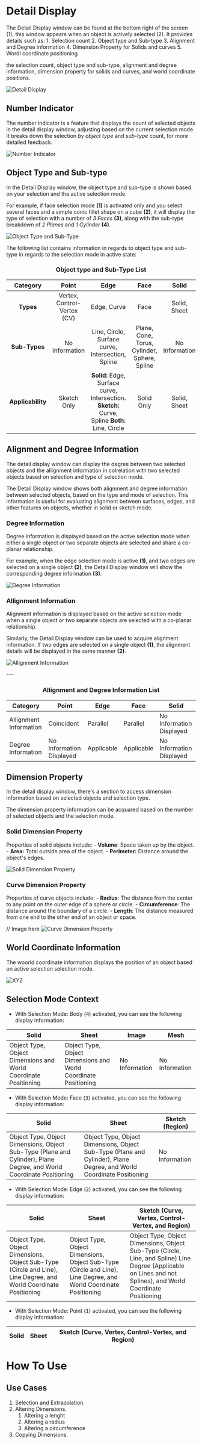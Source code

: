 # Detail Display 
The Detail Display window can be found at the bottom right of the screen (1), this window appears when an object is actively selected (2). It provides details such as:
        1. Selection count
        2. Object type and Sub-type
        3. Alignment and Degree information
        4. Dimension Property for Solids and curves
        5. Wordl coordinate positioning


 the selection count, object type and sub-type, alignment and degree information, dimension property for solids and curves, and world coordinate positions.

![Detail Display](/img/detail-display.png)

## Number Indicator
The number indicator is a feature that displays the count of selected objects in the detail display window, adjusting based on the current selection mode. It breaks down the selection by *object type* and *sub-type* count, for more detailed feedback.

![Number Indicator](/img/number-indicator.png) 

## Object Type and Sub-type
In the Detail Display window, the object type and sub-type is shown based on your selection and the active selection mode. 

For example, if face selection mode **(1)** is activated only and you select several faces and a simple conic fillet shape on a cube **(2)**, it will display the type of selection with a number of *3 Faces* **(3)**, along with the sub-type breakdown of *2 Planes* and *1 Cylinder* **(4)**.

![Object Type and Sub-Type](/img/object-type.png)


The following list contains information in regards to object type and sub-type in regards to the selection mode in active state:

<h3 align="center">Object type and Sub-Type List</h3>

| Category       | Point                        | Edge                                           | Face                                      | Solid              | 
| :------------: | :--------------------------: | :--------------------------------------------: | :---------------------------------------: | :----------------: | 
| **Types**      | Vertex, Control-Vertex (CV)  | Edge, Curve                                    | Face                                      | Solid, Sheet       | 
| **Sub-Types**  | No Information               | Line, Circle, Surface curve, Intersection, Spline | Plane, Cone, Torus, Cylinder, Sphere, Spline | No Information     | 
| **Applicability** |  Sketch Only                       | **Solid:** Edge, Surface curve, Intersection.        **Sketch:** Curve, Spline       **Both:** Line, Circle | Solid Only | Solid, Sheet    | 

## Alignment and Degree Information

The detail display window can display the degree between two selected objects and the allignment information in colrelation with two selected objects based on selection and type of selection mode. 

The Detail Display window shows both alignment and degree information between selected objects, based on the type and mode of selection. This information is useful for evaluating alignment between surfaces, edges, and other features on objects, whether in solid or sketch mode.

### Degree Information

Degree information is displayed based on the active selection mode when either a single object or two separate objects are selected and share a co-planar relationship.

For example, when the edge selection mode is active **(1)**, and two edges are selected on a single object **(2)**, the Detail Display window will show the corresponding degree information **(3)**.

![Degree Information](/img/degree-information.png)

### Allignment Information 

Alignment information is displayed based on the active selection mode when a single object or two separate objects are selected with a co-planar relationship.

Similarly, the Detail Display window can be used to acquire alignment information. If two edges are selected on a single object **(1)**, the alignment details will be displayed in the same manner **(2)**.

![Allignment Information](/img/allignment-information.png)

--- <div></div>

<h3 align="center">Allignment and Degree Information List</h3>

| Category | Point | Edge | Face | Solid | 
| -------- | ----- | ---- | ---- | ----- | 
| Allignment Information | Coincident | Parallel | Parallel | No Information Displayed | 
| Degree Information | No Information Displayed | Applicable | Applicable | No Information Displayed |

## Dimension Property

In the detail display window, there's a section to access dimension information based on selected objects and selection type.

The dimension property information can be acquared based on the number of selected objects and the selection mode. 

### Solid Dimension Property

Properties of solid objects include: 
        - **Volume**: Space taken up by the object. 
        - **Area:** Total outside area of the object.
        - **Perimeter:** Distance around the object's edges. 

![Solid Dimension Property](/img/solid-dimension-property.png)

### Curve Dimension Property

Properties of curve objects include: 
        - **Radius**: The distance from the center to any point on the outer edge of a sphere or circle.
        - **Circumference**: The distance around the boundary of a circle.
        - **Length**: The distance measured from one end to the other end of an object or space.

// Image here ![Curve Dimension Property](/img/curve-dimension-property.png)

## World Coordinate Information

The woorld coordinate information displays the position of an object based on active selection selection mode. 
 
![XYZ](/img/xyz.png)

## Selection Mode Context

- With Selection Mode: Body (<kbd>4</kbd>) activated, you can see the following display information:

| Solid | Sheet | Image | Mesh | 
| ----- | ----- | ----- | ----- | 
| Object Type, Object Dimensions and World Coordinate Positioning | Object Type, Object Dimensions and World Coordinate Positioning | No Information | No Information | 

- With Selection Mode: Face (<kbd>3</kbd>) activated, you can see the following display information:

| Solid | Sheet | Sketch (Region) |  
| ----- | ----- | ----- |
| Object Type, Object Dimensions, Object Sub-Type (Plane and Cylinder), Plane Degree, and World Coordinate Positioning | Object Type, Object Dimensions, Object Sub-Type (Plane and Cylinder), Plane Degree, and World Coordinate Positioning | No Information | 

- With Selection Mode: Edge (<kbd>2</kbd>) activated, you can see the following display information:

| Solid | Sheet | Sketch (Curve, Vertex, Control-Vertex, and Region) |
| ----- | ----- | ----- |  
| Object Type, Object Dimensions, Object Sub-Type (Circle and Line), Line Degree, and World Coordinate Positioning | Object Type, Object Dimensions, Object Sub-Type (Circle and Line), Line Degree, and World Coordinate Positioning | Object Type, Object Dimensions, Object Sub-Type (Circle, Line, and Spline) Line Degree (Applicable on Lines and not Splines), and World Coordinate Positioning | 

- With Selection Mode: Point (<kbd>1</kbd>) activated, you can see the following display information:

| Solid | Sheet | Sketch (Curve, Vertex, Control-Vertex, and Region) |  
| ----- | ----- | ----- | 


# How To Use 
## Use Cases 
1. Selection and Extrapolation.  
2. Altering Dimensions. 
    1. Altering a lenght 
    2. Altering a radius 
    3. Altering a circumference 
3. Copying Dimensions. 
